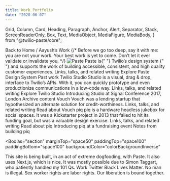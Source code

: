 ```yaml
---
title: Work Portfolio
date: "2020-06-07"
---
```



  Grid,
  Column,
  Card,
  Heading,
  Paragraph,
  Anchor,
  Alert,
  Separator,
  Stack,
  ScreenReaderOnly,
  Box,
  Text,
  MediaObject,
  MediaFigure,
  MediaBody,
} from "@twilio-paste/core";

<Grid gutter="space40">
  <Column span={6} offset={1}>
    <Box>
      <Stack orientation="horizontal" spacing="space30">
        <Link href="/" passHref>
          <Anchor>
            <ScreenReaderOnly>Back to</ScreenReaderOnly> Home
          </Anchor>
        </Link>
        <Text as="span">/</Text>
      </Stack>
    </Box>
    <Heading as="h1" variant="heading10">
      Aayush&rsquo;s Work
    </Heading>
    {/* <Paragraph>Before we go too deep, say it with me: you are not your work. Your best work is yet to come. Don&rsquo;t let it ever validate or invalidate you.</Paragraph> */}
  </Column>
</Grid>

<Box marginTop="space160">
  <Grid gutter="space40">
    <Column span={5} offset={1}>
      <MediaObject as="div">
        <MediaFigure as="div" spacing="space60">
          <Box
            backgroundColor="colorBackgroundDark"
            height="sizeIcon100"
            width="sizeIcon100"
          >
            <img src="/paste/paste.svg" alt="Paste" />
          </Box>
        </MediaFigure>
        <MediaBody as="div">
          <Heading as="h2" variant="heading10">
            Paste is{" "}
            <Box as="span" backgroundColor="colorBackgroundBrandHighlight">
              Twilio&rsquo;s design system
            </Box>{" "}
            and supports the work of building accessible, consistent, and high
            quality customer experiences.
          </Heading>
        </MediaBody>
      </MediaObject>
    </Column>
    <Column span={5}>
      <Heading as="h3" variant="heading60">
        Links, talks, and related writing
      </Heading>
      <Stack orientation="vertical" spacing="space30">
        <Link href="//paste.twilio.design" passHref>
          <Anchor>Explore Paste Design System</Anchor>
        </Link>
      </Stack>
    </Column>
  </Grid>
</Box>

<Box marginTop="space80">
  <Grid>
    <Column span={11} offset={1}>
      <Heading as="h3" variant="heading30">
        Past work
      </Heading>
    </Column>
  </Grid>
</Box>

<Box marginTop="space120">
  <Grid gutter="space10">
    <Column span={3} offset={1}>
      <Heading as="h2" variant="heading50">
        Twilio Studio
      </Heading>
      <Paragraph>
        Studio is a visual, drag &amp; drop, interface to Twilio&rsquo;s APIs.
        With it, you can quickly prototype and even productionize communications
        in a low-code way.
      </Paragraph>
    </Column>
    <Column span={5}>
      <Heading as="h3" variant="heading60">
        Links, talks, and related writing
      </Heading>
      <Stack orientation="vertical" spacing="space30">
        <Link href="//www.twilio.com/studio" passHref>
          <Anchor>Explore Twilio Studio</Anchor>
        </Link>
        <Link href="//youtu.be/VBjVi4mV0Qk" passHref>
          <Anchor>Introducing Studio at Signal Conference 2017, London</Anchor>
        </Link>
      </Stack>
    </Column>
  </Grid>
</Box>

<Box marginTop="space160">
  <Grid>
    <Column span={11} offset={1}>
      <Heading as="h3" variant="heading30">
        Archive content
      </Heading>
    </Column>
  </Grid>
</Box>

<Box marginTop="space120">
  <Grid gutter="space10">
    <Column span={3} offset={1}>
      <Heading as="h2" variant="heading50">
        Vouch
      </Heading>
      <Paragraph>
        Vouch was a lending startup that hypothesized an alternate solution for credit-worthiness.
      </Paragraph>
    </Column>
    <Column span={5}>
      <Heading as="h3" variant="heading60">
        Links, talks, and related writing
      </Heading>
      <Stack orientation="vertical" spacing="space30">
        <Link href="//aayushisin.netlify.app/#vouch" passHref>
          <Anchor>Read about Vouch</Anchor>
        </Link>
      </Stack>
    </Column>
  </Grid>
</Box>

<Box marginTop="space120">
  <Grid gutter="space10">
    <Column span={3} offset={1}>
      <Heading as="h2" variant="heading50">
        piq
      </Heading>
      <Paragraph>
        piq is a hardware headless jukebox for social spaces. It was a
        Kickstarter project in 2013 that failed to hit its funding goal, but was
        a valuable design exercise.
      </Paragraph>
    </Column>
    <Column span={5}>
      <Heading as="h3" variant="heading60">
        Links, talks, and related writing
      </Heading>
      <Stack orientation="vertical" spacing="space30">
        <Link href="//aayushisin.netlify.app/#piq" passHref>
          <Anchor>Read about piq</Anchor>
        </Link>
        <Link href="//youtu.be/eIMHxpT_cjc" passHref>
          <Anchor>Introducing piq at a fundraising event</Anchor>
        </Link>
        <Link href="//medium.com/design-startups/a12142e9ab28" passHref>
          <Anchor>Notes from building piq</Anchor>
        </Link>
      </Stack>
    </Column>
  </Grid>
</Box>

<Box as="section"
  marginTop="space50"
  paddingTop="space100"
  paddingBottom="space100"
  backgroundColor="colorBackgroundInverse"
>
  <Grid gutter="space40">
    <Column span={3} offset={1}>
      <Text
        as="p"
        color="colorTextInverse"
      >
        This site is being built, in an act of extreme dogfooding, with <Link href="//paste.twilio.design/" passHref><Text
        as="a" color="colorTextInverse">Paste</Text></Link>. It also uses <Link href="//nextjs.org/" passHref><Text
        as="a" color="colorTextInverse">Next.js</Text></Link>, which is nice. It was mostly possible due to <Link href="//simontaggart.com/" passHref><Text
        as="a" color="colorTextInverse">Simon Taggart</Text></Link>, who patiently handled my 101 Qs.
      </Text>
    </Column>
    <Column span={2} offset={1}>
      <Box>
        <Stack orientation="vertical" spacing="space30">
          <Link href="/work" passHref> 
            <Text as="a" color="colorTextInverse">Work</Text>
          </Link>
          <Link href="//twitter.com/aayush" passHref> 
            <Text as="a" color="colorTextInverse">Twitter</Text>
          </Link>
        </Stack>
      </Box>
    </Column>
    <Column span={3}>
      <Box>
        <Stack orientation="vertical" spacing="space30">
          <Text as="p" color="colorTextInverse">Black Lives Matter.</Text>
          <Text as="p" color="colorTextInverse">No man is illegal.</Text>
          <Text as="p" color="colorTextInverse">Sex worker rights are labor rights.</Text>
          <Text as="p" color="colorTextInverse">Our liberation is bound together.</Text>
        </Stack>
      </Box>
    </Column>
  </Grid>
</Box>
